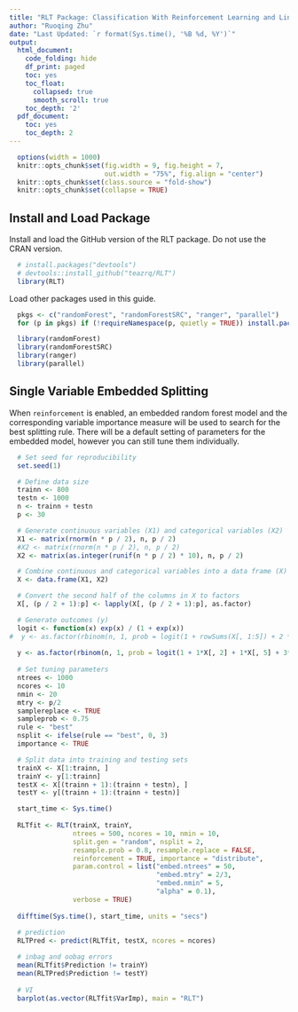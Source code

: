 ```yaml
---
title: "RLT Package: Classification With Reinforcement Learning and Linear Combination Splits"
author: "Ruoqing Zhu"
date: "Last Updated: `r format(Sys.time(), '%B %d, %Y')`"
output:
  html_document:
    code_folding: hide
    df_print: paged
    toc: yes
    toc_float:
      collapsed: true
      smooth_scroll: true 
    toc_depth: '2'
  pdf_document:
    toc: yes
    toc_depth: 2
---
```


```r
  options(width = 1000)
  knitr::opts_chunk$set(fig.width = 9, fig.height = 7,
                        out.width = "75%", fig.align = "center")
  knitr::opts_chunk$set(class.source = "fold-show")
  knitr::opts_chunk$set(collapse = TRUE)
```

## Install and Load Package

Install and load the GitHub version of the RLT package. Do not use the CRAN version. 

```r
  # install.packages("devtools")
  # devtools::install_github("teazrq/RLT")
  library(RLT)
```

Load other packages used in this guide.
```r
  pkgs <- c("randomForest", "randomForestSRC", "ranger", "parallel")
  for (p in pkgs) if (!requireNamespace(p, quietly = TRUE)) install.packages(p)
```
```r
  library(randomForest)
  library(randomForestSRC)
  library(ranger)
  library(parallel)
```

## Single Variable Embedded Splitting

When `reinforcement` is enabled, an embedded random forest model and the corresponding variable importance measure will be used to search for the best splitting rule. There will be a default setting of parameters for the embedded model, however you can still tune them individually. 

```r
  # Set seed for reproducibility
  set.seed(1)

  # Define data size
  trainn <- 800
  testn <- 1000
  n <- trainn + testn
  p <- 30

  # Generate continuous variables (X1) and categorical variables (X2)
  X1 <- matrix(rnorm(n * p / 2), n, p / 2)
  #X2 <- matrix(rnorm(n * p / 2), n, p / 2)
  X2 <- matrix(as.integer(runif(n * p / 2) * 10), n, p / 2)

  # Combine continuous and categorical variables into a data frame (X)
  X <- data.frame(X1, X2)

  # Convert the second half of the columns in X to factors
  X[, (p / 2 + 1):p] <- lapply(X[, (p / 2 + 1):p], as.factor)

  # Generate outcomes (y)
  logit <- function(x) exp(x) / (1 + exp(x))
#  y <- as.factor(rbinom(n, 1, prob = logit(1 + rowSums(X[, 1:5]) + 2 * (X[, p / 2 + 1] %in% c(1, 3)) + rnorm(n))) + 2)
  
  y <- as.factor(rbinom(n, 1, prob = logit(1 + 1*X[, 2] + 1*X[, 5] + 3*(X[, p] %in% c(1, 3, 5, 7)))) + 2)
  
  # Set tuning parameters
  ntrees <- 1000
  ncores <- 10
  nmin <- 20
  mtry <- p/2
  samplereplace <- TRUE
  sampleprob <- 0.75
  rule <- "best"
  nsplit <- ifelse(rule == "best", 0, 3)
  importance <- TRUE

  # Split data into training and testing sets
  trainX <- X[1:trainn, ]
  trainY <- y[1:trainn]
  testX <- X[(trainn + 1):(trainn + testn), ]
  testY <- y[(trainn + 1):(trainn + testn)]
```


```r
  start_time <- Sys.time()
  
  RLTfit <- RLT(trainX, trainY,
                ntrees = 500, ncores = 10, nmin = 10,
                split.gen = "random", nsplit = 2,
                resample.prob = 0.8, resample.replace = FALSE,
                reinforcement = TRUE, importance = "distribute",
                param.control = list("embed.ntrees" = 50,
                                     "embed.mtry" = 2/3,
                                     "embed.nmin" = 5,
                                     "alpha" = 0.1),
                verbose = TRUE)
  
  difftime(Sys.time(), start_time, units = "secs")
  
  # prediction
  RLTPred <- predict(RLTfit, testX, ncores = ncores)

  # inbag and oobag errors
  mean(RLTfit$Prediction != trainY)
  mean(RLTPred$Prediction != testY)
  
  # VI
  barplot(as.vector(RLTfit$VarImp), main = "RLT")
```

















